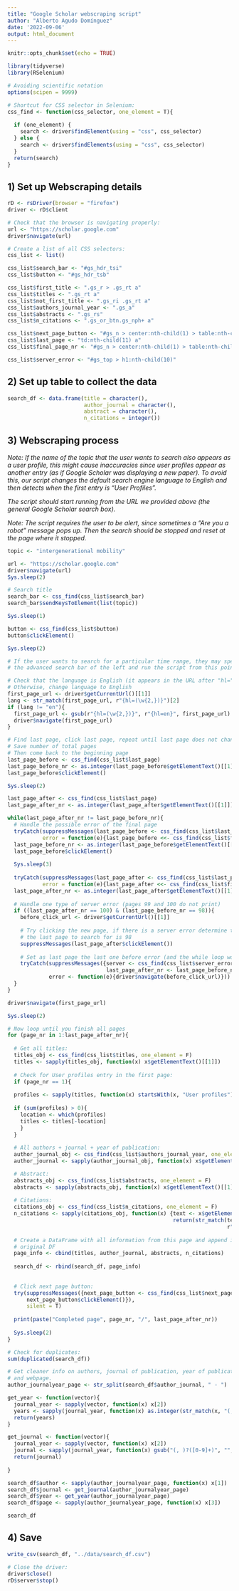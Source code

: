 ```yaml
---
title: "Google Scholar webscraping script"
author: "Alberto Agudo Domínguez"
date: '2022-09-06'
output: html_document
---
```


```r
knitr::opts_chunk$set(echo = TRUE)
```

```r
library(tidyverse)
library(RSelenium)

# Avoiding scientific notation
options(scipen = 9999)

# Shortcut for CSS selector in Selenium:
css_find <- function(css_selector, one_element = T){
  
  if (one_element) {
    search <- driver$findElement(using = "css", css_selector)
  } else {
    search <- driver$findElements(using = "css", css_selector)
  }
  return(search)
}
```


## 1) Set up Webscraping details
```r
rD <- rsDriver(browser = "firefox")
driver <- rD$client

# Check that the browser is navigating properly:
url <- "https://scholar.google.com"
driver$navigate(url)
```


```r
# Create a list of all CSS selectors:
css_list <- list()

css_list$search_bar <- "#gs_hdr_tsi"
css_list$button <- "#gs_hdr_tsb"

css_list$first_title <- ".gs_r > .gs_rt a"
css_list$titles <- ".gs_rt a"
css_list$not_first_title <- ".gs_ri .gs_rt a"
css_list$authors_journal_year <- ".gs_a"
css_list$abstracts <- ".gs_rs"
css_list$n_citations <- ".gs_or_btn.gs_nph+ a"

css_list$next_page_button <- "#gs_n > center:nth-child(1) > table:nth-child(1) > tbody:nth-child(1) > tr:nth-child(1) > td:nth-child(12) > a:nth-child(1) > b:nth-child(2)" 
css_list$last_page <- "td:nth-child(11) a"
css_list$final_page_nr <- "#gs_n > center:nth-child(1) > table:nth-child(1) > tbody:nth-child(1) > tr:nth-child(1) > td:nth-child(11) > b:nth-child(2)"

css_list$server_error <- "#gs_top > h1:nth-child(10)"
```



## 2) Set up table to collect the data

```r
search_df <- data.frame(title = character(),
                        author_journal = character(),
                        abstract = character(),
                        n_citations = integer())
```


## 3) Webscraping process

*Note: If the name of the topic that the user wants to search also appears as a user profile, this might cause inaccuracies since user profiles appear as another entry (as if Google Scholar was displaying a new paper). To avoid this, our script changes the default search engine language to English and then detects when the first entry is "User Profiles".*

*The script should start running from the URL we provided above (the general Google Scholar search box).*

*Note: The script requires the user to be alert, since sometimes a "Are you a robot" message pops up. Then the search should be stopped and reset at the page where it stopped.*

```r
topic <- "intergenerational mobility"

url <- "https://scholar.google.com"
driver$navigate(url)
Sys.sleep(2)

# Search title
search_bar <- css_find(css_list$search_bar)
search_bar$sendKeysToElement(list(topic))

Sys.sleep(1)

button <- css_find(css_list$button)
button$clickElement()

Sys.sleep(2)

# If the user wants to search for a particular time range, they may specify it on
# the advanced search bar of the left and run the script from this point.

# Check that the language is English (it appears in the URL after "hl="XX)
# Otherwise, change language to English
first_page_url <- driver$getCurrentUrl()[[1]]
lang <- str_match(first_page_url, r"{hl=(\w{2,})}")[2]
if (lang != "en"){
  first_page_url <- gsub(r"{hl=(\w{2,})}", r"{hl=en}", first_page_url)
  driver$navigate(first_page_url)
}

# Find last page, click last page, repeat until last page does not change after clicking
# Save number of total pages
# Then come back to the beginning page
last_page_before <- css_find(css_list$last_page)
last_page_before_nr <- as.integer(last_page_before$getElementText()[[1]])
last_page_before$clickElement()

Sys.sleep(2)

last_page_after <- css_find(css_list$last_page)
last_page_after_nr <- as.integer(last_page_after$getElementText()[[1]])

while(last_page_after_nr != last_page_before_nr){
  # Handle the possible error of the final page
  tryCatch(suppressMessages(last_page_before <- css_find(css_list$last_page)),
           error = function(e){last_page_before <<- css_find(css_list$final_page_nr)})
  last_page_before_nr <- as.integer(last_page_before$getElementText()[[1]])
  last_page_before$clickElement()
  
  Sys.sleep(3)
  
  tryCatch(suppressMessages(last_page_after <- css_find(css_list$last_page)),
           error = function(e){last_page_after <<- css_find(css_list$final_page_nr)})
  last_page_after_nr <- as.integer(last_page_after$getElementText()[[1]])
  
  # Handle one type of server error (pages 99 and 100 do not print)
  if ((last_page_after_nr == 100) & (last_page_before_nr == 98)){
    before_click_url <- driver$getCurrentUrl()[[1]]
    
    # Try clicking the new page, if there is a server error determine that
    # the last page to search for is 98
    suppressMessages(last_page_after$clickElement())
    
    # Set as last page the last one before error (and the while loop would finish)
    tryCatch(suppressMessages({server <- css_find(css_list$server_error)
                               last_page_after_nr <- last_page_before_nr},
             error <- function(e){driver$navigate(before_click_url)}))
  }
}

driver$navigate(first_page_url)

Sys.sleep(2)

# Now loop until you finish all pages
for (page_nr in 1:last_page_after_nr){
  
  # Get all titles:
  titles_obj <- css_find(css_list$titles, one_element = F)
  titles <- sapply(titles_obj, function(x) x$getElementText()[[1]])
  
  # Check for User profiles entry in the first page:
  if (page_nr == 1){
  
  profiles <- sapply(titles, function(x) startsWith(x, "User profiles"))
  
  if (sum(profiles) > 0){
    location <- which(profiles)
    titles <- titles[-location]
    }
  }
  
  # All authors + journal + year of publication:
  author_journal_obj <- css_find(css_list$authors_journal_year, one_element = F)
  author_journal <- sapply(author_journal_obj, function(x) x$getElementText()[[1]])

  # Abstract:
  abstracts_obj <- css_find(css_list$abstracts, one_element = F)
  abstracts <- sapply(abstracts_obj, function(x) x$getElementText()[[1]])
  
  # Citations:
  citations_obj <- css_find(css_list$n_citations, one_element = F)
  n_citations <- sapply(citations_obj, function(x) {text <- x$getElementText()[[1]]
                                                    return(str_match(text,
                                                                     r"{Cited by ([0-9]+)}")[2])})
  
  # Create a DataFrame with all information from this page and append it to our
  # original DF
  page_info <- cbind(titles, author_journal, abstracts, n_citations)
  
  search_df <- rbind(search_df, page_info)
  
  
  # Click next page button:
  try(suppressMessages({next_page_button <- css_find(css_list$next_page_button)
      next_page_button$clickElement()}),
      silent = T)
  
  print(paste("Completed page", page_nr, "/", last_page_after_nr))
  
  Sys.sleep(2)
}


```


```r
# Check for duplicates:
sum(duplicated(search_df))

# Get cleaner info on authors, journal of publication, year of publication
# and webpage.
author_journalyear_page <- str_split(search_df$author_journal, " - ")

get_year <- function(vector){
  journal_year <- sapply(vector, function(x) x[2])
  years <- sapply(journal_year, function(x) as.integer(str_match(x, "(, )?([0-9]+)")[3]))
  return(years)
}

get_journal <- function(vector){
  journal_year <- sapply(vector, function(x) x[2])
  journal <- sapply(journal_year, function(x) gsub("(, )?([0-9]+)", "", x))
  return(journal)
  
}

search_df$author <- sapply(author_journalyear_page, function(x) x[1])
search_df$journal <- get_journal(author_journalyear_page)
search_df$year <- get_year(author_journalyear_page)
search_df$page <- sapply(author_journalyear_page, function(x) x[3])

search_df
```



## 4) Save

```r
write_csv(search_df, "../data/search_df.csv")
```


```r
# Close the driver:
driver$close()
rD$server$stop()
```

